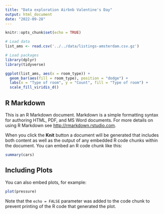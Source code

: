 ```yaml
---
title: "Data exploration Airbnb Valentine's Day"
output: html_document
date: "2022-09-28"
---
```


```r
knitr::opts_chunk$set(echo = TRUE)
```

```r
# Load data
list_ams <- read.csv('../../data/listings-amsterdam.csv.gz')
```

```r
# Load packages
library(dplyr)
library(tidyverse)
```

```r
ggplot(list_ams, aes(x = room_type)) +
  geom_bar(aes(fill = room_type), position = "dodge") +
  labs(x = "Type of room", y = "Count", fill = "Type of room") +
  scale_fill_viridis_d()
```


## R Markdown

This is an R Markdown document. Markdown is a simple formatting syntax for authoring HTML, PDF, and MS Word documents. For more details on using R Markdown see <http://rmarkdown.rstudio.com>.

When you click the **Knit** button a document will be generated that includes both content as well as the output of any embedded R code chunks within the document. You can embed an R code chunk like this:

```r
summary(cars)
```

## Including Plots

You can also embed plots, for example:

```r
plot(pressure)
```

Note that the `echo = FALSE` parameter was added to the code chunk to prevent printing of the R code that generated the plot.
